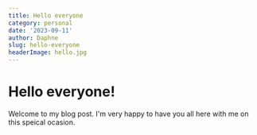```yaml
---
title: Hello everyone
category: personal
date: '2023-09-11'
author: Daphne
slug: hello-everyone
headerImage: hello.jpg
---
```


# Hello everyone!

Welcome to my blog post. I'm very happy to have you all here with me on this speical ocasion.
